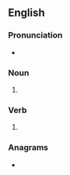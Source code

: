 ==English==

===Pronunciation===
* {{IPA|/bɹaɪnz/|lang=en}}

===Noun===
{{head|en|noun plural form}}

# {{plural of|brine|lang=en}}

===Verb===
{{head|en|verb form}}

# {{en-third-person singular of|brine}}

===Anagrams===
* {{anagrams|en|a=beinrs|Briens|biners|nebris|rebins}}